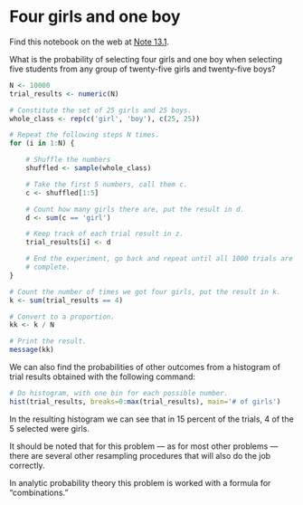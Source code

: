 # Four girls and one boy


Find this notebook on the web at
<a class="quarto-xref" href="https://resampling-stats.github.io/edition-3-r/probability_theory_4_finite.html#nte-four_girls_one_boy">Note <span>13.1</span></a>.

What is the probability of selecting four girls and one boy when
selecting five students from any group of twenty-five girls and
twenty-five boys?

```r
N <- 10000
trial_results <- numeric(N)

# Constitute the set of 25 girls and 25 boys.
whole_class <- rep(c('girl', 'boy'), c(25, 25))

# Repeat the following steps N times.
for (i in 1:N) {

    # Shuffle the numbers
    shuffled <- sample(whole_class)

    # Take the first 5 numbers, call them c.
    c <- shuffled[1:5]

    # Count how many girls there are, put the result in d.
    d <- sum(c == 'girl')

    # Keep track of each trial result in z.
    trial_results[i] <- d

    # End the experiment, go back and repeat until all 1000 trials are
    # complete.
}

# Count the number of times we got four girls, put the result in k.
k <- sum(trial_results == 4)

# Convert to a proportion.
kk <- k / N

# Print the result.
message(kk)
```

We can also find the probabilities of other outcomes from a histogram of
trial results obtained with the following command:

```r
# Do histogram, with one bin for each possible number.
hist(trial_results, breaks=0:max(trial_results), main='# of girls')
```

In the resulting histogram we can see that in 15 percent of the trials,
4 of the 5 selected were girls.

It should be noted that for this problem — as for most other problems —
there are several other resampling procedures that will also do the job
correctly.

In analytic probability theory this problem is worked with a formula for
“combinations.”
